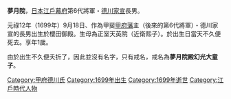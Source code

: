 {{unreferenced|time=2010-07-04T13:51:19+00:00}}
{{not|夢劇院}}
'''夢月院'''，[[日本|日本]][[江戶幕府|江戶幕府]]第6代將軍・[[德川家宣|德川家宣]]長男。

元祿12年（1699年）9月18日、作為甲斐[[甲府藩|甲府藩]]主（後來的第6代將軍）・德川家宣的長男出生於櫻田御殿。生母為正室天英院（近衛熙子）。於出生日當天不久便死去。享年1歲。

由於出生不久便夭折了，因此並沒有名字，只有戒名，戒名為'''夢月院殿幻光大童子'''。

{{Japan-bio-stub}}

[[Category:甲府德川氏|Category:甲府德川氏]]
[[Category:1699年出生|Category:1699年出生]]
[[Category:1699年逝世|Category:1699年逝世]]
[[Category:江戶時代人物|Category:江戶時代人物]]